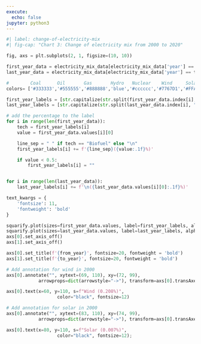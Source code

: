 ```yaml
---
execute:
  echo: false
jupyter: python3
---
```


```python
#| label: change-of-electricity-mix
#| fig-cap: "Chart 3: Change of electricity mix from 2000 to 2020"

fig, axs = plt.subplots(2, 1, figsize=(10, 10))

first_year_data = electricity_mix_data[electricity_mix_data['year'] == from_year].drop(columns=['country', 'year', 'iso_code']).T
last_year_data = electricity_mix_data[electricity_mix_data['year'] == to_year].drop(columns=['country', 'year', 'iso_code']).T

#        Coal      Oil       Gas       Hydro   Nuclear    Wind     Solar     Biofuel
colors= ['#333333','#555555','#888888','blue','#cccccc','#7767D1','#FFAD17', 'yellow']

first_year_labels = [str.capitalize(str.split(first_year_data.index[i], "_")[0]) for i in range(len(first_year_data))]
last_year_labels = [str.capitalize(str.split(last_year_data.index[i], "_")[0]) for i in range(len(last_year_data))]

# add the percentage to the label
for i in range(len(first_year_data)):
    tech = first_year_labels[i]
    value = first_year_data.values[i][0]

    line_sep = " " if tech == "Biofuel" else "\n"
    first_year_labels[i] += f'{line_sep}({value:.1f}%)'

    if value < 0.5:
        first_year_labels[i] = ""


for i in range(len(last_year_data)):
    last_year_labels[i] += f'\n({last_year_data.values[i][0]:.1f}%)'

text_kwargs = {
    'fontsize': 11,
    'fontweight': 'bold'
}

squarify.plot(sizes=first_year_data.values, label=first_year_labels, alpha=0.6, ax=axs[0], color=colors, text_kwargs=text_kwargs)
squarify.plot(sizes=last_year_data.values, label=last_year_labels, alpha=0.6, ax=axs[1], color=colors, text_kwargs=text_kwargs)
axs[0].set_axis_off()
axs[1].set_axis_off()

axs[0].set_title(f'{from_year}', fontsize=20, fontweight = 'bold')
axs[1].set_title(f'{to_year}', fontsize=20, fontweight = 'bold')

# Add annotation for wind in 2000
axs[0].annotate("", xytext=(69, 110), xy=(72, 99),
            arrowprops=dict(arrowstyle="->"), transform=axs[0].transAxes)

axs[0].text(x=60, y=110, s=f"Wind (0.208%)",
                   color="black", fontsize=12)

# Add annotation for solar in 2000
axs[0].annotate("", xytext=(83, 110), xy=(74, 99),
            arrowprops=dict(arrowstyle="->"), transform=axs[0].transAxes)

axs[0].text(x=80, y=110, s=f"Solar (0.007%)",
                   color="black", fontsize=12);
```